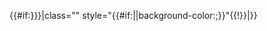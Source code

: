 <includeonly>{{{head|{{!}}width="3.125%"}}} {{#if:{{{backcolor|{{{Isotope_Class|}}}}}}|class="{{{Isotope_Class|}}}" style="{{#if:{{{Isotope_Class|}}}||background-color:{{{backcolor|#F9A18F}}};}}"{{!}}|}}
<div style="{{#if:{{{Isotope_Class|}}}||background-color:{{{backcolor|#F9A18F}}};}}width:82%;height:82%;float:none;" class="vectorMenu {{{Isotope_Class|}}}"><sub>{{{element}}}</sub><br/>{{{symbol}}}<div class="menu">
{{{isotope}}}
</div></div></includeonly><noinclude>
{{Isotope nav/模組|head=<div style="width:20px; background-color:#F9A18F">|element=[[氫|1]]|symbol=[[氫的同位素|H]]|isotope=[[氘]]<br/>[[氚]]<br/>[[氫4]]<br/>[[氫5]]}}
</noinclude>
